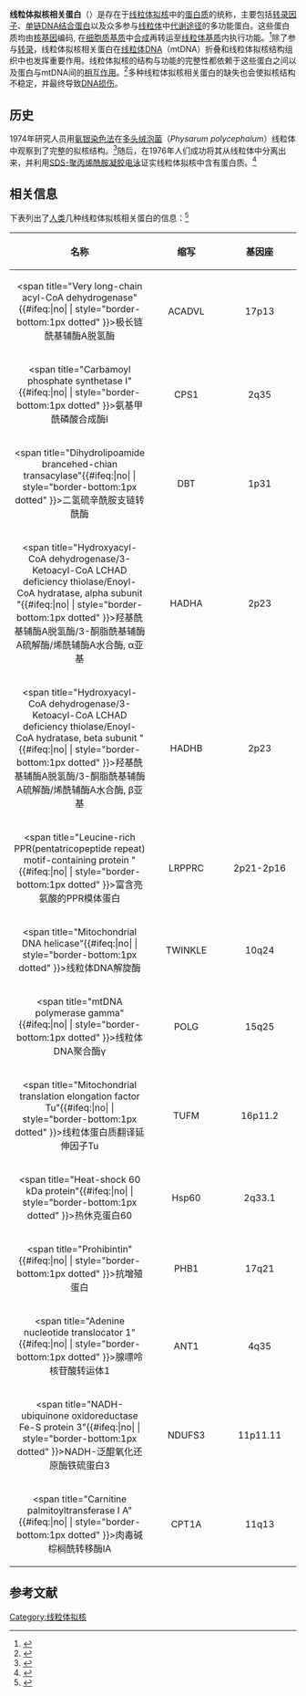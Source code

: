 '''线粒体拟核相关蛋白'''（{{lang-en|mitochondrial nucleoid-associated protein}}）是存在于[[线粒体拟核|线粒体拟核]]中的[[蛋白质|蛋白质]]的统称，主要包括[[转录因子|转录因子]]、[[单链DNA结合蛋白|单链DNA结合蛋白]]以及众多参与[[线粒体|线粒体]]中[[代谢途径|代谢途径]]的多功能蛋白。这些蛋白质均由[[核基因|核基因]]编码, 在[[细胞质基质|细胞质基质]]中[[蛋白质生物合成|合成]]再转运至[[线粒体基质|线粒体基质]]内执行功能。<ref>{{cite journal
 |author   = Ryan MT, Hoogenraad NJ
 |title    = Mitochondrial-nuclear communications
 |journal  = Annual Review of Biochemistry
 |volume   = 76
 |issue    = 
 |pages    = 701-702
 |pmid     = 17227225
 |doi      = 10.1146/annurev.biochem.76.052305.091720
 |url      = http://coecxs.org/downloads/Publications/2007/44.%20Mitochondrial-nuclear%20communications%20(Ryan).pdf
 |language = en
 |date     = Jul 2007
}}{{Dead link|date=2018年6月 |bot=InternetArchiveBot |fix-attempted=no }}</ref>除了参与[[转录|转录]]，线粒体拟核相关蛋白在[[线粒体DNA|线粒体DNA]]（mtDNA）折叠和线粒体拟核结构组织中也发挥重要作用。线粒体拟核的结构与功能的完整性都依赖于这些蛋白之间以及蛋白与mtDNA间的[[相互作用|相互作用]]。<ref>{{cite journal
 | author = Chen XJ, Butow RA
 | title = The organization and inheritance of the mitochondrial genome
 | journal = Nature Reviews Genetics
 | volume = 6
 | issue = 11
 | pages = 815-825
 | pmid = 16304597
 | doi = 10.1038/nrg1708
 | url = http://www.nature.com/nrg/journal/v6/n11/abs/nrg1708.html
 | language = en |date=Nov 2005}}</ref>多种线粒体拟核相关蛋白的缺失也会使拟核结构不稳定，并最终导致[[DNA损伤|DNA损伤]]。


== 历史 ==
1974年研究人员用[[氨银染色法|氨银染色法]]在[[多头绒泡菌|多头绒泡菌]]（''Physarum polycephalum''）线粒体中观察到了完整的拟核结构。<ref>{{cite journal
 | author = T. Kuroiwa and M. Hizume
 | title = Mitochondrial nucleoid staining with ammoniacal silver
 | journal = 
 | volume = 87
 | issue = 2
 | pages = 406-409
 | pmid = 4137845
 | doi = 10.1016/0014-4827(74)90504-7
 | url = http://www.sciencedirect.com/science/article/pii/0014482774905047
 | language = en |date=Aug 1974}}</ref>随后，在1976年人们成功将其从线粒体中分离出来，并利用[[SDS-聚丙烯酰胺凝胶电泳|SDS-聚丙烯酰胺凝胶电泳]]证实线粒体拟核中含有蛋白质。<ref>{{cite journal
 | author = T. Kuroiwa, S. Kawano and M. Hizume
 | title = A method of isolation of mitochondrial nucleoid of Physarum polycephalum and evidence for the presence of a basic protein
 | journal = Experimental Cell Research
 | volume = 97
 | issue = 2
 | pages = 435-440
 | pmid = 942924
 | doi = 10.1016/0014-4827(76)90638-8
 | url = http://www.sciencedirect.com/science/article/pii/0014482776906388
 | language = en |date=Feb 1976}}</ref>

== 相关信息 ==
下表列出了[[人类|人类]]几种线粒体拟核相关蛋白的信息：<ref>{{cite journal
 | author = 何向宇、金利平、刘忠、严庆丰
 | title = 线粒体拟核结构及相关疾病研究进展
 | journal = 中国细胞生物学学报
 | year = 2011
 | month = 
 | day = 
 | volume = 33
 | issue = 2
 | pages = 173-181
 | doi = 
 | url = http://www.cjcb.org/news/upload/20110214-3302_11.pdf
 | language = zh }}</ref>

{| class="wikitable" style="margin:auto;" align="center"
!width="240"|名称
!width="120"|缩写
!width="120"|基因座
|-
| align="center"| <span title="Very long-chain acyl-CoA dehydrogenase"{{#ifeq:{{{dotted|yes}}}|no|  |<nowiki/> style="border-bottom:1px dotted"  }}>极长链酰基辅酶A脱氢酶</span>
| align="center"| ACADVL
| align="center"| 17p13
|-
| align="center"| <span title="Carbamoyl phosphate synthetase I"{{#ifeq:{{{dotted|yes}}}|no|  |<nowiki/> style="border-bottom:1px dotted"  }}>氨基甲酰磷酸合成酶Ⅰ</span>
| align="center"| CPS1
| align="center"| 2q35
|-
| align="center"| <span title="Dihydrolipoamide brancehed-chian transacylase"{{#ifeq:{{{dotted|yes}}}|no|  |<nowiki/> style="border-bottom:1px dotted"  }}>二氢硫辛酰胺支链转酰酶</span>
| align="center"| DBT
| align="center"| 1p31
|-
| align="center"| <span title="Hydroxyacyl-CoA dehydrogenase/3-Ketoacyl-CoA LCHAD deficiency thiolase/Enoyl-CoA hydratase, alpha subunit
"{{#ifeq:{{{dotted|yes}}}|no|  |<nowiki/> style="border-bottom:1px dotted"  }}>羟基酰基辅酶A脱氢酶/3-酮脂酰基辅酶A硫解酶/烯酰辅酶A水合酶, α亚基</span>
| align="center"| HADHA
| align="center"| 2p23
|-
| align="center"| <span title="Hydroxyacyl-CoA dehydrogenase/3-Ketoacyl-CoA LCHAD deficiency thiolase/Enoyl-CoA hydratase, beta subunit
"{{#ifeq:{{{dotted|yes}}}|no|  |<nowiki/> style="border-bottom:1px dotted"  }}>羟基酰基辅酶A脱氢酶/3-酮脂酰基辅酶A硫解酶/烯酰辅酶A水合酶, β亚基</span>
| align="center"| HADHB
| align="center"| 2p23
|-
| align="center"| <span title="Leucine-rich PPR(pentatricopeptide repeat) motif-containing protein
"{{#ifeq:{{{dotted|yes}}}|no|  |<nowiki/> style="border-bottom:1px dotted"  }}>富含亮氨酸的PPR模体蛋白</span>
| align="center"| LRPPRC
| align="center"| 2p21-2p16
|-
| align="center"| <span title="Mitochondrial DNA helicase"{{#ifeq:{{{dotted|yes}}}|no|  |<nowiki/> style="border-bottom:1px dotted"  }}>线粒体DNA解旋酶</span>
| align="center"| TWINKLE
| align="center"| 10q24
|-
| align="center"| <span title="mtDNA polymerase gamma"{{#ifeq:{{{dotted|yes}}}|no|  |<nowiki/> style="border-bottom:1px dotted"  }}>线粒体DNA聚合酶γ</span>
| align="center"| POLG
| align="center"| 15q25
|-
| align="center"| <span title="Mitochondrial translation elongation factor Tu"{{#ifeq:{{{dotted|yes}}}|no|  |<nowiki/> style="border-bottom:1px dotted"  }}>线粒体蛋白质翻译延伸因子Tu</span>
| align="center"| TUFM
| align="center"| 16p11.2
|-
| align="center"| <span title="Heat-shock 60 kDa protein"{{#ifeq:{{{dotted|yes}}}|no|  |<nowiki/> style="border-bottom:1px dotted"  }}>热休克蛋白60</span>
| align="center"| Hsp60
| align="center"| 2q33.1
|-
| align="center"| <span title="Prohibintin"{{#ifeq:{{{dotted|yes}}}|no|  |<nowiki/> style="border-bottom:1px dotted"  }}>抗增殖蛋白</span>
| align="center"| PHB1
| align="center"| 17q21
|-
| align="center"| <span title="Adenine nucleotide translocator 1"{{#ifeq:{{{dotted|yes}}}|no|  |<nowiki/> style="border-bottom:1px dotted"  }}>腺嘌呤核苷酸转运体1</span>
| align="center"| ANT1
| align="center"| 4q35
|-
| align="center"| <span title="NADH-ubiquinone oxidoreductase Fe-S protein 3"{{#ifeq:{{{dotted|yes}}}|no|  |<nowiki/> style="border-bottom:1px dotted"  }}>NADH-泛醌氧化还原酶铁硫蛋白3</span>
| align="center"| NDUFS3
| align="center"| 11p11.11
|-
| align="center"| <span title="Carnitine palmitoyltransferase I A"{{#ifeq:{{{dotted|yes}}}|no|  |<nowiki/> style="border-bottom:1px dotted"  }}>肉毒碱棕榈酰转移酶ⅠA</span>
| align="center"| CPT1A
| align="center"| 11q13
|}

== 参考文献 ==
<references/>

[[Category:线粒体拟核|Category:线粒体拟核]]